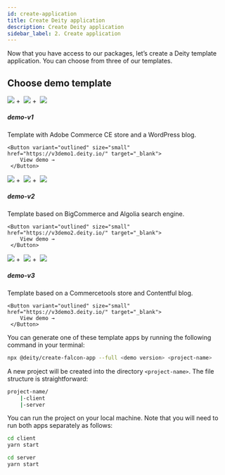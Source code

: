 ```yaml
---
id: create-application
title: Create Deity application
description: Create Deity application
sidebar_label: 2. Create application
---
```


Now that you have access to our packages, let’s create a Deity template application. You can choose from three of our templates.

## Choose demo template

<div class="mb20">
 <Card variant="horizontal" to="">
 	<img src="/docs/img/icons/adobe.svg" className="round-icon" />&nbsp;+&nbsp;
 	<img src="/docs/img/icons/deity.svg" className="round-icon" />&nbsp;+&nbsp;
  <img src="/docs/img/icons/wordpress.svg" className="round-icon" />
    <div>
      <h5>demo-v1</h5>
      <p>
       Template with Adobe Commerce CE store and a WordPress blog.
      </p>
    </div>
    
    <Button variant="outlined" size="small" href="https://v3demo1.deity.io/" target="_blank">
        View demo →
     </Button>
    
 </Card>
 <Card variant="horizontal" to="">
    <img src="/docs/img/icons/bigcommerce.svg" className="round-icon" />&nbsp;+&nbsp;
    <img src="/docs/img/icons/deity.svg" className="round-icon" />&nbsp;+&nbsp;
    <img src="/docs/img/icons/algolia.svg" className="round-icon" />
    <div>
      <h5>demo-v2</h5>
      <p>
       Template based on BigCommerce and Algolia search engine.
      </p>
    </div>
    
    <Button variant="outlined" size="small" href="https://v3demo2.deity.io/" target="_blank">
        View demo →
     </Button>

 </Card>
 <Card variant="horizontal" to="">
   	<img src="/docs/img/icons/commercetools.svg" className="round-icon" />&nbsp;+&nbsp;
    <img src="/docs/img/icons/deity.svg" className="round-icon" />&nbsp;+&nbsp;
    <img src="/docs/img/icons/contentful.svg" className="round-icon" />
    <div>
      <h5>demo-v3</h5>
      <p>
       Template based on a Commercetools store and Contentful blog.
      </p>
    </div>
    
    <Button variant="outlined" size="small" href="https://v3demo3.deity.io/" target="_blank">
        View demo →
     </Button>
 
 </Card>
</div>

You can generate one of these template apps by running the following command in your terminal:

```bash
npx @deity/create-falcon-app --full <demo version> <project-name> 
```

A new project will be created into the directory `<project-name>`. The file structure is straightforward:

```bash
project-name/
	|-client
	|-server
```

You can run the project on your local machine. Note that you will need to run both apps separately as follows:


```bash
cd client
yarn start
```

```bash
cd server
yarn start
```